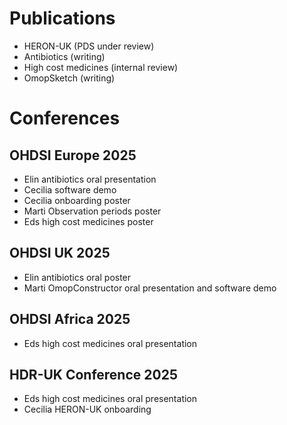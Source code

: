 
# Publications

- HERON-UK (PDS under review)
- Antibiotics (writing)
- High cost medicines (internal review)
- OmopSketch (writing)

# Conferences

## OHDSI Europe 2025

- Elin antibiotics oral presentation
- Cecilia software demo
- Cecilia onboarding poster
- Marti Observation periods poster
- Eds high cost medicines poster

## OHDSI UK 2025

- Elin antibiotics oral poster
- Marti OmopConstructor oral presentation and software demo

## OHDSI Africa 2025

- Eds high cost medicines oral presentation

## HDR-UK Conference 2025

- Eds high cost medicines oral presentation
- Cecilia HERON-UK onboarding
